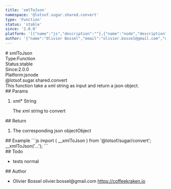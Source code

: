 ```yaml
---
title: 'xmlToJson'
namespace: '@lotsof.sugar.shared.convert'
type: 'Function'
status: 'stable'
since: '2.0.0'
platform: '[{"name":"js","description":""},{"name":"node","description":""}]'
author: '{"name":"Olivier Bossel","email":"olivier.bossel@gmail.com","url":"https://coffeekraken.io"}'
---
```

<div class="docmap-mdx">
# xmlToJson
<div class="_metas">
<div class="_type"><span class="_type-label">Type:</span><span class="_type-value">Function</span></div>
<div class="_status"><span class="_status-label">Status:</span><span class="_status-value -stable">stable</span></div>
<div class="_since"><span class="_since-label">Since:</span><span class="_since-value">2.0.0</span></div>
<div class="_platform"><span class="_platform-label">Platform:</span><span class="_platform-value">js</span><span class="_platform-value">node</span></div>
</div>
<div class="_namespace">@lotsof.sugar.shared.convert</div>
<div class="_description">
This function take a xml string as input and return a json object.
</div>
<div class="_params">
## Params
<ol class="_list">
<li class="_item">
<span class="_name">xml<span class="_required">*</span></span><span class="_default"></span> <span class="_type">String</span>
<p class="_description">The xml string to convert</p>
</li>
</ol>
</div>
<div class="_return">
## Return
<ol class="_list">
<li class="_item">
<span class="_description">The corresponding json object</span><span class="_default"></span><span class="_type">Object</span>
</li>
</ol>
</div>
<div class="_examples">
## Example
```js
import ( __xmlToJson ) from '@lotsof/sugar/convert';
__xmlToJson('...');
```
</div>
<div class="_todo">
## Todo
<ul class="_list">
<li class="_item">
<span class="_description">tests</span>
<span class="_priority -normal">normal</span>
</li>
</ul>
</div>
<div class="_author">
## Author
<ul class="_list">
<li class="_item">
<span class="_name">Olivier Bossel</span>
<span class="_email">olivier.bossel@gmail.com</span>
<a href="https://coffeekraken.io" target="_blank" class="_url">https://coffeekraken.io</a>
</li>
</ul>
</div>
</div>